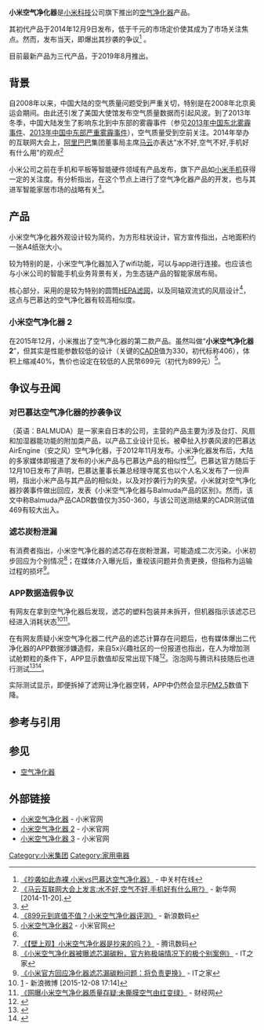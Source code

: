 '''小米空气净化器'''是[[小米科技|小米科技]]公司旗下推出的[[空气净化器|空气净化器]]产品。

其初代产品于2014年12月9日发布，低于千元的市场定价使其成为了市场关注焦点。然而，发布当天，即爆出其抄袭的争议<ref name="zol-rep">[http://jd.zol.com.cn/495/4954470_all.html 《抄袭如此赤裸 小米vs巴慕达空气净化器》] {{Wayback|url=http://jd.zol.com.cn/495/4954470_all.html |date=20151211220311 }} - 中关村在线</ref> 。

目前最新产品为三代产品，于2019年8月推出。

==背景==
自2008年以来，中国大陆的空气质量问题受到严重关切，特别是在2008年北京奥运会期间。由此还引发了美国大使馆发布空气质量数据而引起风波。到了2013年冬季，中国大陆发生了影响东北到中东部的雾霾事件（参见[[2013年中国东北雾霾事件|2013年中国东北雾霾事件]]、[[2013年中国中东部严重雾霾事件|2013年中国中东部严重雾霾事件]]），空气质量受到空前关注。2014年举办的互联网大会上，[[阿里巴巴|阿里巴巴]]集团董事局主席[[马云|马云]]亦表达“水不好,空气不好,手机好有什么用”的观点<ref>[http://www.hb.xinhuanet.com/2014-11/20/c_1113340387.htm 《马云互联网大会上发言:水不好,空气不好,手机好有什么用?》] {{webarchive|url=https://web.archive.org/web/20151222113634/http://www.hb.xinhuanet.com/2014-11/20/c_1113340387.htm |date=2015-12-22 }} - 新华网 [2014-11-20].</ref>

小米公司之前在手机和平板等智能硬件领域有产品发布，旗下产品如[[小米手机|小米手机]]获得一定的关注度。有分析指出，在这个节点上进行了空气净化器产品的开发，也与其进军智能家居市场的战略有关<ref>{{cite web | url=http://sh.zol.com.cn/496/4963935.html | title=叫好不叫座？ 小米欲全面进军智能家居 | work=中关村在线 | accessdate=2015-12-11 | archive-date=2015-12-22 | archive-url=https://web.archive.org/web/20151222084626/http://sh.zol.com.cn/496/4963935.html | dead-url=no }}</ref>。

==产品==
小米空气净化器外观设计较为简约，为方形柱状设计，官方宣传指出，占地面积约一张A4纸张大小。

较为特别的是，小米空气净化器加入了wifi功能，可以与app进行连接。也应该也与小米公司的智能手机业务背景有关，为生态链产品的智能家居布局。

核心部分，采用的是较为特别的圆筒[[HEPA|HEPA滤网]]，以及同轴双流式的风扇设计<ref>[http://tech.sina.com.cn/e/2014-12-12/18079875644.shtml 《899元到底值不值？小米空气净化器评测》] {{Wayback|url=http://tech.sina.com.cn/e/2014-12-12/18079875644.shtml |date=20160304132700 }} - 新浪数码</ref>，这点与巴慕达的空气净化器有较高相似度。
===小米空气净化器 2===
在2015年12月，小米推出了空气净化器的第二款产品。虽然叫做“'''小米空气净化器 2'''”，但其实是性能参数较低的设计（关键的[[CADR|CADR]]值为330，初代标称406），体积上缩减40%，售价也设定在较低的人民幣699元（初代为899元）<ref>[http://www.mi.com/air2/ 小米空气净化器2] {{Wayback|url=http://www.mi.com/air2/ |date=20151212202628 }} - 小米官网</ref>。

==争议与丑闻==
===对巴慕达空气净化器的抄袭争议===
{{link-ja|巴慕达|バルミューダ}}（英语：BALMUDA）是一家来自日本的公司，主营的产品主要为涉及台灯、风扇和加湿器能功能的附加类产品，以产品工业设计见长。被牵扯入抄袭风波的巴慕达AirEngine（安之风）空气净化器，于2012年11月发布。小米净化器发布后，大陆的多家媒体即报道了发布的小米产品与巴慕达产品的相似性<ref name="zol-rep" /><ref>[http://digi.tech.qq.com/a/20141210/009212.htm 《【壁上观】小米空气净化器是抄来的吗？》] {{Wayback|url=http://digi.tech.qq.com/a/20141210/009212.htm |date=20151222165805 }} - 腾讯数码</ref>。巴慕达官方随后于12月10日发布了声明，巴慕达董事长兼总经理寺尾玄也以个人名义发布了一份声明，指出小米产品与其产品的相似处，以及对抄袭行为的失望。小米就对空气净化器抄袭事件做出回应，发表《小米空气净化器与Balmuda产品的区别》。然而，该文中称Balmuda产品CADR数值仅为350-360，与该公司送测结果的CADR测试值469有较大出入。

===滤芯炭粉泄漏===
有消费者指出，小米空气净化器的滤芯存在炭粉泄漏，可能造成二次污染。小米初步回应为个别情况<ref>[http://www.ithome.com/html/next/191587.htm 《小米空气净化器被曝滤芯漏碳粉，官方称极端情况下的极个别案例》] {{Wayback|url=http://www.ithome.com/html/next/191587.htm |date=20151203020809 }} - IT之家</ref>；在媒体介入曝光后，重视该问题并负责更换，但指称为运输过程的损坏<ref>[http://www.ithome.com/html/next/191718.htm 《小米官方回应净化器滤芯漏碳粉问题：将负责更换》] {{Wayback|url=http://www.ithome.com/html/next/191718.htm |date=20151203080343 }} - IT之家</ref>。
===APP数据造假争议===
有网友在拿到空气净化器后发现，滤芯的塑料包装并未拆开，但机器指示该滤芯已经进入消耗状态<ref>[http://weibo.com/1836931102/D7tKfoKZd] - 新浪微博 [2015-12-08 17:14]</ref><ref>[http://industry.caijing.com.cn/20151209/4028671.shtml 《网曝小米空气净化器质量存疑:未撕膜空气由红变绿》] {{Wayback|url=http://industry.caijing.com.cn/20151209/4028671.shtml |date=20151214022047 }} - 财经网</ref>。

在有网友质疑小米空气净化器二代产品的滤芯计算存在问题后，也有媒体爆出二代净化器的APP数据涉嫌造假，来自5x兴趣社区的一份报道也指出，在人为增加测试舱颗粒的条件下，APP显示数值却反常出现下降<ref>{{Cite web |url=http://www.xxxxxbbs.com/thread/26860/ |title=小米净化器2，疑似净化效果造假 |accessdate=2015-12-11 |archive-date=2015-12-22 |archive-url=https://web.archive.org/web/20151222112635/http://www.xxxxxbbs.com/thread/26860/ |dead-url=no }}</ref>。泡泡网与腾讯科技随后也进行测试<ref>{{cite web | url=http://www.pcpop.com/doc/1/1296/1296983.shtml | title=实测小米空气净化器2净化效果是否造假 | work=泡泡网 | accessdate=2015-12-10 | archive-date=2015-12-10 | archive-url=https://web.archive.org/web/20151210210848/http://www.pcpop.com/doc/1/1296/1296983.shtml | dead-url=no }}</ref><ref>{{cite web | url=http://tech.qq.com/a/20151211/013589.htm | title=[科技不怕问]小米空气净化器的数据造假了吗？ | work=腾讯网 | accessdate=2015-12-11 | archive-date=2015-12-22 | archive-url=https://web.archive.org/web/20151222165852/http://tech.qq.com/a/20151211/013589.htm | dead-url=no }}</ref>。

实际测试显示，即便拆掉了滤网让净化器空转，APP中仍然会显示[[PM2.5|PM2.5]]数值下降。

==参考与引用==
{{reflist|2}}
==参见==
*[[空气净化器|空气净化器]]
==外部链接==
*[http://www.mi.com/air/ 小米空气净化器] {{Wayback|url=http://www.mi.com/air/ |date=20151211124317 }} - 小米官网
*[http://www.mi.com/air2/ 小米空气净化器 2] {{Wayback|url=http://www.mi.com/air2/ |date=20151212202628 }} - 小米官网
*[https://www.mi.com/buy/detail?product_id=10476&cfrom=search 小米空气净化器 3] {{Wayback|url=https://www.mi.com/buy/detail?product_id=10476&cfrom=search}} - 小米官网

{{小米科技}}

[[Category:小米集团|Category:小米集团]]
[[Category:家用电器|Category:家用电器]]